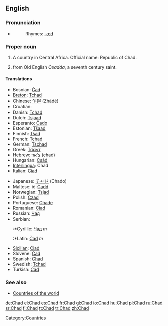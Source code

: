 {{see|chad}}
==English==

===Pronunciation===
*{{IPA|/tʃæd/}}
*:Rhymes: [[Rhymes:English:-æd|-æd]]

===Proper noun===
{{en-proper noun}}

# A country in Central Africa. Official name: Republic of Chad.
# {{given name|male}} from Old English ''Ceadda'', a seventh century saint.

====Translations====
{{trans-top|country in central Africa}}
*Bosnian: [[Čad]] {{m}}
*[[Breton]]: [[Tchad]]
*Chinese: [[乍得]] (Zhàdé)
*Croatian: {{t|hr|Čad|m}}
*Danish: [[Tchad]]
*Dutch: [[Tsjaad]]
*Esperanto: [[Ĉado]]
*Estonian: [[Tšaad]]
*Finnish: [[Tšad]]
*French: [[Tchad]]
*German: [[Tschad]]
*Greek: [[Τσαντ]]
*Hebrew: [[צ'אד]] (chad)
*Hungarian: [[Csád]]
*[[Interlingua]]: Chad
*Italian: [[Ciad]]
{{trans-mid}}
*Japanese: [[チャド]] (Chado)
*Maltese: iċ-[[Ċadd]]
*Norwegian: [[Tsjad]]
*Polish: [[Czad]]
*Portuguese: [[Chade]]
*Romanian: [[Ciad]] {{n}}
*Russian: [[Чад]]
*Serbian:
*:*Cyrillic: [[Чад]] ''m''
*:*Latin: [[Čad]] ''m''
*[[Sicilian]]: [[Ciad]] {{m}}
*Slovene: [[Čad]] {{m}}
*Spanish: [[Chad]]
*Swedish: [[Tchad]]
*Turkish: [[Çad]]
{{trans-bottom}}

===See also===
*[[Countries of the world]]

[[Category:Countries]]

[[de:Chad]]
[[el:Chad]]
[[es:Chad]]
[[fr:Chad]]
[[gl:Chad]]
[[io:Chad]]
[[hu:Chad]]
[[pl:Chad]]
[[ru:Chad]]
[[sr:Chad]]
[[fi:Chad]]
[[tt:Chad]]
[[tr:Chad]]
[[zh:Chad]]
